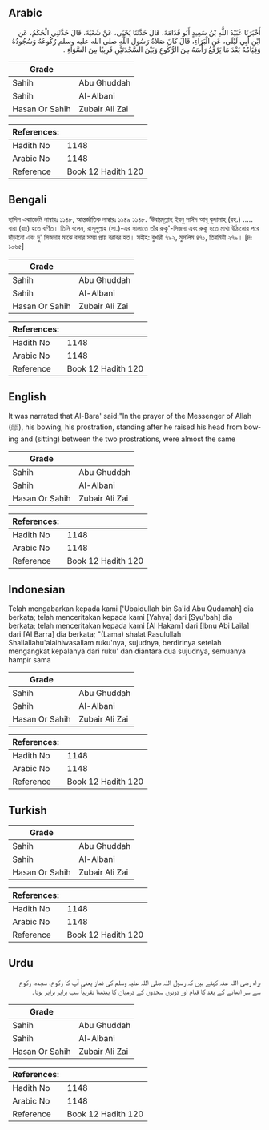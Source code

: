## Arabic


<div dir="rtl" lang="ar" style={{fontSize:'larger',backgroundColor:'#f8f9fa',padding:20}}>
أَخْبَرَنَا عُبَيْدُ اللَّهِ بْنُ سَعِيدٍ أَبُو قُدَامَةَ، قَالَ حَدَّثَنَا يَحْيَى، عَنْ شُعْبَةَ، قَالَ حَدَّثَنِي الْحَكَمُ، عَنِ ابْنِ أَبِي لَيْلَى، عَنِ الْبَرَاءِ، قَالَ كَانَ صَلاَةُ رَسُولِ اللَّهِ صلى الله عليه وسلم رُكُوعُهُ وَسُجُودُهُ وَقِيَامُهُ بَعْدَ مَا يَرْفَعُ رَأْسَهُ مِنَ الرُّكُوعِ وَبَيْنَ السَّجْدَتَيْنِ قَرِيبًا مِنَ السَّوَاءِ ‏.‏
</div>
<div style={{backgroundColor:'#f8f9fa',padding:20, marginBottom: 10}}><table> <thead> <tr> <th>Grade</th> <th></th> </tr> </thead> <tbody> <tr><td>Sahih</td><td>Abu Ghuddah</td></tr><tr><td>Sahih</td><td>Al-Albani</td></tr><tr><td>Hasan Or Sahih</td><td>Zubair Ali Zai</td></tr></tbody></table><table> <thead> <tr> <th>References:</th> <th></th> </tr> </thead> <tbody><tr><td>Hadith No</td><td>1148</td></tr><tr><td>Arabic No</td><td>1148</td></tr><tr><td>Reference</td><td>Book 12 Hadith 120</td></tr></tbody></table></div>

## Bengali


<div dir="ltr" lang="bn" style={{fontSize:'larger',backgroundColor:'#f8f9fa',padding:20}}>
হাদিস একাডেমি নাম্বারঃ ১১৪৮, আন্তর্জাতিক নাম্বারঃ ১১৪৯ ১১৪৮. ‘উবায়দুল্লাহ ইবনু সাঈদ আবূ কুদামাহ্ (রহ.) ..... বারা (রাঃ) হতে বর্ণিত। তিনি বলেন, রাসূলুল্লাহ (সা.)-এর সালাতে তাঁর রুকূ'-সিজদা এবং রুকূ হতে মাথা উঠানোর পরে দাঁড়ানো এবং দু' সিজদার মাঝে বসার সময় প্রায় বরাবর হত। সহীহ: বুখারী ৭৯২, মুসলিম ৪৭১, তিরমিযী ২৭৯। [দ্রঃ ১০৬৫]
</div>
<div style={{backgroundColor:'#f8f9fa',padding:20, marginBottom: 10}}><table> <thead> <tr> <th>Grade</th> <th></th> </tr> </thead> <tbody> <tr><td>Sahih</td><td>Abu Ghuddah</td></tr><tr><td>Sahih</td><td>Al-Albani</td></tr><tr><td>Hasan Or Sahih</td><td>Zubair Ali Zai</td></tr></tbody></table><table> <thead> <tr> <th>References:</th> <th></th> </tr> </thead> <tbody><tr><td>Hadith No</td><td>1148</td></tr><tr><td>Arabic No</td><td>1148</td></tr><tr><td>Reference</td><td>Book 12 Hadith 120</td></tr></tbody></table></div>

## English


<div dir="ltr" lang="en" style={{fontSize:'larger',backgroundColor:'#f8f9fa',padding:20}}>
It was narrated that Al-Bara' said:"In the prayer of the Messenger of Allah (ﷺ), his bowing, his prostration, standing after he raised his head from bowing and (sitting) between the two prostrations, were almost the same
</div>
<div style={{backgroundColor:'#f8f9fa',padding:20, marginBottom: 10}}><table> <thead> <tr> <th>Grade</th> <th></th> </tr> </thead> <tbody> <tr><td>Sahih</td><td>Abu Ghuddah</td></tr><tr><td>Sahih</td><td>Al-Albani</td></tr><tr><td>Hasan Or Sahih</td><td>Zubair Ali Zai</td></tr></tbody></table><table> <thead> <tr> <th>References:</th> <th></th> </tr> </thead> <tbody><tr><td>Hadith No</td><td>1148</td></tr><tr><td>Arabic No</td><td>1148</td></tr><tr><td>Reference</td><td>Book 12 Hadith 120</td></tr></tbody></table></div>

## Indonesian


<div dir="ltr" lang="id" style={{fontSize:'larger',backgroundColor:'#f8f9fa',padding:20}}>
Telah mengabarkan kepada kami ['Ubaidullah bin Sa'id Abu Qudamah] dia berkata; telah menceritakan kepada kami [Yahya] dari [Syu'bah] dia berkata; telah menceritakan kepada kami [Al Hakam] dari [Ibnu Abi Laila] dari [Al Barra] dia berkata; "(Lama) shalat Rasulullah Shallallahu'alaihiwasallam ruku'nya, sujudnya, berdirinya setelah mengangkat kepalanya dari ruku' dan diantara dua sujudnya, semuanya hampir sama
</div>
<div style={{backgroundColor:'#f8f9fa',padding:20, marginBottom: 10}}><table> <thead> <tr> <th>Grade</th> <th></th> </tr> </thead> <tbody> <tr><td>Sahih</td><td>Abu Ghuddah</td></tr><tr><td>Sahih</td><td>Al-Albani</td></tr><tr><td>Hasan Or Sahih</td><td>Zubair Ali Zai</td></tr></tbody></table><table> <thead> <tr> <th>References:</th> <th></th> </tr> </thead> <tbody><tr><td>Hadith No</td><td>1148</td></tr><tr><td>Arabic No</td><td>1148</td></tr><tr><td>Reference</td><td>Book 12 Hadith 120</td></tr></tbody></table></div>

## Turkish


<div dir="ltr" lang="tr" style={{fontSize:'larger',backgroundColor:'#f8f9fa',padding:20}}>

</div>
<div style={{backgroundColor:'#f8f9fa',padding:20, marginBottom: 10}}><table> <thead> <tr> <th>Grade</th> <th></th> </tr> </thead> <tbody> <tr><td>Sahih</td><td>Abu Ghuddah</td></tr><tr><td>Sahih</td><td>Al-Albani</td></tr><tr><td>Hasan Or Sahih</td><td>Zubair Ali Zai</td></tr></tbody></table><table> <thead> <tr> <th>References:</th> <th></th> </tr> </thead> <tbody><tr><td>Hadith No</td><td>1148</td></tr><tr><td>Arabic No</td><td>1148</td></tr><tr><td>Reference</td><td>Book 12 Hadith 120</td></tr></tbody></table></div>

## Urdu


<div dir="rtl" lang="ur" style={{fontSize:'larger',backgroundColor:'#f8f9fa',padding:20}}>
براء رضی اللہ عنہ کہتے ہیں کہ رسول اللہ صلی اللہ علیہ وسلم کی نماز یعنی آپ کا رکوع، سجدہ، رکوع سے سر اٹھانے کے بعد کا قیام اور دونوں سجدوں کے درمیان کا بیٹھنا تقریباً سب برابر برابر ہوتا۔
</div>
<div style={{backgroundColor:'#f8f9fa',padding:20, marginBottom: 10}}><table> <thead> <tr> <th>Grade</th> <th></th> </tr> </thead> <tbody> <tr><td>Sahih</td><td>Abu Ghuddah</td></tr><tr><td>Sahih</td><td>Al-Albani</td></tr><tr><td>Hasan Or Sahih</td><td>Zubair Ali Zai</td></tr></tbody></table><table> <thead> <tr> <th>References:</th> <th></th> </tr> </thead> <tbody><tr><td>Hadith No</td><td>1148</td></tr><tr><td>Arabic No</td><td>1148</td></tr><tr><td>Reference</td><td>Book 12 Hadith 120</td></tr></tbody></table></div>